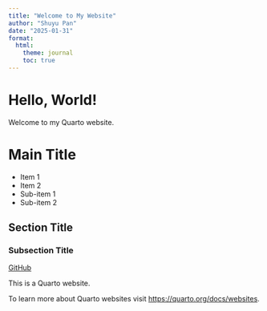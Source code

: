 ```yaml
---
title: "Welcome to My Website"
author: "Shuyu Pan"
date: "2025-01-31"
format:
  html:
    theme: journal
    toc: true
---
```

# Hello, World!  
Welcome to my Quarto website.

# Main Title
  - Item 1
  - Item 2
  - Sub-item 1
  - Sub-item 2

## Section Title

### Subsection Title
[GitHub](https://github.com) 

This is a Quarto website.

To learn more about Quarto websites visit <https://quarto.org/docs/websites>.
